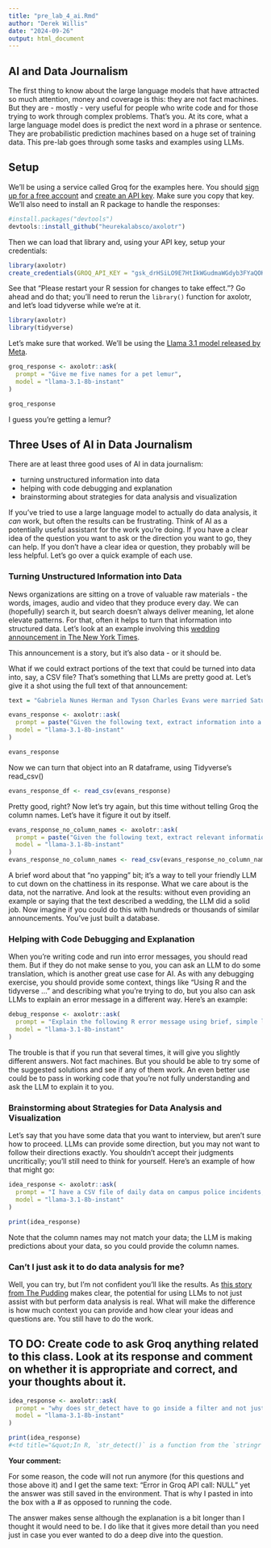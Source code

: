 ```yaml
---
title: "pre_lab_4_ai.Rmd"
author: "Derek Willis"
date: "2024-09-26"
output: html_document
---
```


## AI and Data Journalism

The first thing to know about the large language models that have attracted so much attention, money and coverage is this: they are not fact machines. But they are - mostly - very useful for people who write code and for those trying to work through complex problems. That's you. At its core, what a large language model does is predict the next word in a phrase or sentence. They are probabilistic prediction machines based on a huge set of training data. This pre-lab goes through some tasks and examples using LLMs.

## Setup

We'll be using a service called Groq for the examples here. You should [sign up for a free account](https://www.groq.com) and [create an API key](https://console.groq.com/docs/quickstart). Make sure you copy that key. We'll also need to install an R package to handle the responses:

```r
#install.packages("devtools")
devtools::install_github("heurekalabsco/axolotr")
```

Then we can load that library and, using your API key, setup your credentials:

```r
library(axolotr)
create_credentials(GROQ_API_KEY = "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")
```

See that "Please restart your R session for changes to take effect."? Go ahead and do that; you'll need to rerun the `library()` function for axolotr, and let's load tidyverse while we're at it.

```r
library(axolotr)
library(tidyverse)
```

Let's make sure that worked. We'll be using the [Llama 3.1 model released by Meta](https://ai.meta.com/blog/meta-llama-3-1/).

```r
groq_response <- axolotr::ask(
  prompt = "Give me five names for a pet lemur",
  model = "llama-3.1-8b-instant"
)

groq_response
```

I guess you're getting a lemur?

## Three Uses of AI in Data Journalism

There are at least three good uses of AI in data journalism:

-   turning unstructured information into data
-   helping with code debugging and explanation
-   brainstorming about strategies for data analysis and visualization

If you've tried to use a large language model to actually do data analysis, it *can* work, but often the results can be frustrating. Think of AI as a potentially useful assistant for the work you're doing. If you have a clear idea of the question you want to ask or the direction you want to go, they can help. If you don't have a clear idea or question, they probably will be less helpful. Let's go over a quick example of each use.

### Turning Unstructured Information into Data

News organizations are sitting on a trove of valuable raw materials - the words, images, audio and video that they produce every day. We can (hopefully) search it, but search doesn’t always deliver meaning, let alone elevate patterns. For that, often it helps to turn that information into structured data. Let's look at an example involving this [wedding announcement in The New York Times](https://www.nytimes.com/2014/06/22/fashion/weddings/gabriela-herman-tyson-evans.html?unlocked_article_code=1.1E0.POK5.J1hIzAwr-D6N&smid=url-share).

This announcement is a story, but it's also data - or it should be.

What if we could extract portions of the text that could be turned into data into, say, a CSV file? That's something that LLMs are pretty good at. Let's give it a shot using the full text of that announcement:

```r
text = "Gabriela Nunes Herman and Tyson Charles Evans were married Saturday at the home of their friends Marcy Gringlas and Joel Greenberg in Chilmark, Mass. Rachel Been, a friend of the couple who received a one-day solemnization certificate from Massachusetts, officiated. The bride, 33, will continue to use her name professionally. She is a Brooklyn-based freelance photographer for magazines and newspapers. She graduated from Wesleyan University in Middletown, Conn. She is a daughter of Dr. Talia N. Herman of Brookline, Mass., and Jeffrey N. Herman of Cambridge, Mass. The bride’s father is a lawyer and the executive vice president of DecisionQuest, a national trial consulting firm in Boston. Her mother is a senior primary care internist at Harvard Vanguard Medical Associates, a practice in Boston. The groom, 31, is a deputy editor of interactive news at The New York Times and an adjunct professor at the Columbia University Graduate School of Journalism. He graduated from the University of California, Los Angeles. He is the son of Carmen K. Evans of Climax Springs, Mo., and Frank J. Evans of St. Joseph, Mo. The groom’s father retired as the president of UPCO, a national retailer of pet supplies in St. Joseph."

evans_response <- axolotr::ask(
  prompt = paste("Given the following text, extract information into a CSV file with the following structure, including headers, with no yapping: celebrant1,celebrant2,location_city, location_state,officiant,celebrant1_age,celebrant2_age,celebrant1_parent1,celebrant1_parent2,celebrant2_parent1,celebrant2_parent2", text),
  model = "llama-3.1-8b-instant"
)

evans_response
```

Now we can turn that object into an R dataframe, using Tidyverse's read_csv()

```r
evans_response_df <- read_csv(evans_response)
```

Pretty good, right? Now let's try again, but this time without telling Groq the column names. Let's have it figure it out by itself.\

```r
evans_response_no_column_names <- axolotr::ask(
  prompt = paste("Given the following text, extract relevant information into a CSV with a structure that makes sense to recognize all entities and their features. Each entity should be a row, and their features should be columns. Give me just the CSV, with no yapping and no title", text),
  model = "llama-3.1-8b-instant"
)
evans_response_no_column_names <- read_csv(evans_response_no_column_names)
```

A brief word about that "no yapping" bit; it's a way to tell your friendly LLM to cut down on the chattiness in its response. What we care about is the data, not the narrative. And look at the results: without even providing an example or saying that the text described a wedding, the LLM did a solid job. Now imagine if you could do this with hundreds or thousands of similar announcements. You've just built a database.

### Helping with Code Debugging and Explanation

When you're writing code and run into error messages, you should read them. But if they do not make sense to you, you can ask an LLM to do some translation, which is another great use case for AI. As with any debugging exercise, you should provide some context, things like "Using R and the tidyverse ... " and describing what you're trying to do, but you also can ask LLMs to explain an error message in a different way. Here's an example:

```r
debug_response <- axolotr::ask(
  prompt = "Explain the following R error message using brief, simple language and suggest a single fix. I am using the tidyverse library: could not find function '|>'",
  model = "llama-3.1-8b-instant"
)

```

The trouble is that if you run that several times, it will give you slightly different answers. Not fact machines. But you should be able to try some of the suggested solutions and see if any of them work. An even better use could be to pass in working code that you're not fully understanding and ask the LLM to explain it to you.

### Brainstorming about Strategies for Data Analysis and Visualization

Let's say that you have some data that you want to interview, but aren't sure how to proceed. LLMs can provide some direction, but you may not want to follow their directions exactly. You shouldn't accept their judgments uncritically; you'll still need to think for yourself. Here's an example of how that might go:

```r
idea_response <- axolotr::ask(
  prompt = "I have a CSV file of daily data on campus police incidents, including the type of incident, building location and time. Using R and the tidyverse, suggest some ways that I could find patterns in the data. Use the new-style pipe operator (|>) in any code examples",
  model = "llama-3.1-8b-instant"
)

print(idea_response)
```

Note that the column names may not match your data; the LLM is making predictions about your data, so you could provide the column names.

### Can't I just ask it to do data analysis for me?

Well, you can try, but I'm not confident you'll like the results. As [this story from The Pudding](https://pudding.cool/2024/07/ai/) makes clear, the potential for using LLMs to not just assist with but perform data analysis is real. What will make the difference is how much context you can provide and how clear your ideas and questions are. You still have to do the work.

## TO DO: Create code to ask Groq anything related to this class. Look at its response and comment on whether it is appropriate and correct, and your thoughts about it.

```r
idea_response <- axolotr::ask(
  prompt = "why does str_detect have to go inside a filter and not just by itself",
  model = "llama-3.1-8b-instant"
)

print(idea_response)
#<td title="&quot;In R, `str_detect()` is a function from the `stringr` package, which is part of the tidyverse. When you use `str_detect()` on its own, it returns a logical vector indicating whether each string in the input vector matches the pattern.\n\nHowever, when you use `str_detect()` in a pipe chain (e.g., `df %>% str_detect()`), it doesn't work as expected because the `%>%` operator is designed to pass the result of the previous operation as the first argument to the next function.\n\nIn this case, `str_detect()` is expecting a string to search for a pattern, not a data frame or a vector of strings. To fix this, you need to use `str_detect()` inside a `filter()` function, which is designed to work with logical vectors.\n\nHere's an example:\n\n```r\nlibrary(stringr)\n\n# Create a sample data frame\ndf <- data.frame(id = 1:5, text = c(\&quot;hello\&quot;, \&quot;world\&quot;, \&quot;foo\&quot;, \&quot;bar\&quot;, \&quot;baz\&quot;))\n\n# Use filter() to select rows where the text matches the pattern\ndf %>% \n  filter(str_detect(text, \&quot;o\&quot;))\n```\n\nIn this example, `str_detect()` is used inside `filter()`, which applies the logical vector returned by `str_detect()` to the data frame. This is why `str_detect()` needs to be inside a `filter()` function.\n\nAlternatively, you can use the `str_detect()` function as a regular function, like this:\n\n```r\nlibrary(stringr)\n\n# Create a sample data frame\ndf <- data.frame(id = 1:5, text = c(\&quot;hello\&quot;, \&quot;world\&quot;, \&quot;foo\&quot;, \&quot;bar\&quot;, \&quot;baz\&quot;))\n\n# Use str_detect() as a regular function\ndf$matches <- str_detect(df$text, \&quot;o\&quot;)\n```\n\nIn this case, `str_detect()` returns a logical vector, which is assigned to a new column in the data frame.&quot;" class="GNTYACMBECC" __gwt_cell="cell-gwt-uid-1036">"In R, `str_detect()` is a function from the `stringr` package, which is part of the tidyverse. When you use `str_detect()` on its own, it returns a logical vector indicating whether each string in the input vector matches the pattern.\n\nHowever, when you use `str_detect()` in a pipe chain (e.g., `df %&gt;% str_detect()`), it doesn't work as expected because the `%&gt;%` operator is designed to pass the result of the previous operation as the first argument to the next function.\n\nIn this case, `str_detect()` is expecting a string to search for a pattern, not a data frame or a vector of strings. To fix this, you need to use `str_detect()` inside a `filter()` function, which is designed to work with logical vectors.\n\nHere's an example:\n\n```r\nlibrary(stringr)\n\n# Create a sample data frame\ndf &lt;- data.frame(id = 1:5, text = c(\"hello\", \"world\", \"foo\", \"bar\", \"baz\"))\n\n# Use filter() to select rows where the text matches the pattern\ndf %&gt;% \n  filter(str_detect(text, \"o\"))\n```\n\nIn this example, `str_detect()` is used inside `filter()`, which applies the logical vector returned by `str_detect()` to the data frame. This is why `str_detect()` needs to be inside a `filter()` function.\n\nAlternatively, you can use the `str_detect()` function as a regular function, like this:\n\n```r\nlibrary(stringr)\n\n# Create a sample data frame\ndf &lt;- data.frame(id = 1:5, text = c(\"hello\", \"world\", \"foo\", \"bar\", \"baz\"))\n\n# Use str_detect() as a regular function\ndf$matches &lt;- str_detect(df$text, \"o\")\n```\n\nIn this case, `str_detect()` returns a logical vector, which is assigned to a new column in the data frame."</td>
```

**Your comment:**

For some reason, the code will not run anymore (for this questions and those above it) and I get the same text: "Error in Groq API call: NULL" yet the answer was still saved in the environment. That is why I pasted in into the box with a \# as opposed to running the code.

The answer makes sense although the explanation is a bit longer than I thought it would need to be. I do like that it gives more detail than you need just in case you ever wanted to do a deep dive into the question.
